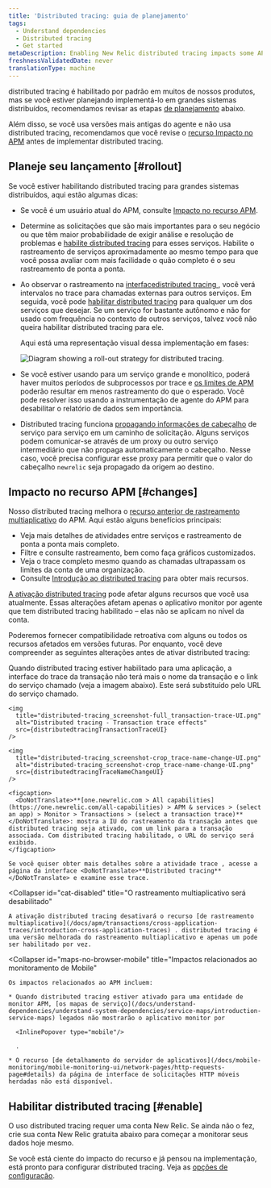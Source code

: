 ```yaml
---
title: 'Distributed tracing: guia de planejamento'
tags:
  - Understand dependencies
  - Distributed tracing
  - Get started
metaDescription: Enabling New Relic distributed tracing impacts some APM features.
freshnessValidatedDate: never
translationType: machine
---
```





distributed tracing é habilitado por padrão em muitos de nossos produtos, mas se você estiver planejando implementá-lo em grandes sistemas distribuídos, recomendamos revisar as etapas [de planejamento](#rollout) abaixo.

Além disso, se você usa versões mais antigas do <InlinePopover type="apm"/>agente e não usa distributed tracing, recomendamos que você revise o [recurso Impacto no APM](#changes) antes de implementar distributed tracing.

## Planeje seu lançamento [#rollout]

Se você estiver habilitando distributed tracing para grandes sistemas distribuídos, aqui estão algumas dicas:

* Se você é um usuário atual do APM, consulte [Impacto no recurso APM](#changes).

* Determine as solicitações que são mais importantes para o seu negócio ou que têm maior probabilidade de exigir análise e resolução de problemas e [habilite distributed tracing](#enable) para esses serviços. Habilite o rastreamento de serviços aproximadamente ao mesmo tempo para que você possa avaliar com mais facilidade o quão completo é o seu rastreamento de ponta a ponta.

* Ao observar o rastreamento na [interfacedistributed tracing ](/docs/apm/distributed-tracing/ui-data/understand-use-distributed-tracing-data), você verá intervalos no trace para chamadas externas para outros serviços. Em seguida, você pode [habilitar distributed tracing](#enable) para qualquer um dos serviços que desejar. Se um serviço for bastante autônomo e não for usado com frequência no contexto de outros serviços, talvez você não queira habilitar distributed tracing para ele.

  Aqui está uma representação visual dessa implementação em fases:

  <img
    title="Diagram showing a roll-out strategy for distributed tracing."
    alt="Diagram showing a roll-out strategy for distributed tracing."
    src={distributedtracingDistributedTracingRollout}
  />

* Se você estiver usando <InlinePopover type="apm"/>para um serviço grande e monolítico, poderá haver muitos períodos de subprocessos por trace e [os limites de APM](/docs/distributed-tracing/ui-data/understand-use-distributed-tracing-ui/#rules-limits) poderão resultar em menos rastreamento do que o esperado. Você pode resolver isso usando a instrumentação de agente do APM para desabilitar o relatório de dados sem importância.

* Distributed tracing funciona [propagando informações de cabeçalho](/docs/distributed-tracing/concepts/how-new-relic-distributed-tracing-works/#headers) de serviço para serviço em um caminho de solicitação. Alguns serviços podem comunicar-se através de um proxy ou outro serviço intermediário que não propaga automaticamente o cabeçalho. Nesse caso, você precisa configurar esse proxy para permitir que o valor do cabeçalho `newrelic` seja propagado da origem ao destino.

## Impacto no recurso APM [#changes]

Nosso distributed tracing melhora o [recurso anterior de rastreamento multiaplicativo](/docs/apm/transactions/cross-application-traces/introduction-cross-application-traces) do APM. Aqui estão alguns benefícios principais:

* Veja mais detalhes de atividades entre serviços e rastreamento de ponta a ponta mais completo.
* Filtre e consulte rastreamento, bem como faça gráficos customizados.
* Veja o trace completo mesmo quando as chamadas ultrapassam os limites da conta de uma organização.
* Consulte [Introdução ao distributed tracing](/docs/intro-distributed-tracing) para obter mais recursos.

[A ativação distributed tracing](/docs/understand-dependencies/distributed-tracing/get-started/introduction-distributed-tracing#enable) pode afetar alguns <InlinePopover type="apm"/>recursos que você usa atualmente. Essas alterações afetam apenas o aplicativo monitor por agente que tem distributed tracing habilitado – elas não se aplicam no nível da conta.

Poderemos fornecer compatibilidade retroativa com alguns ou todos os recursos afetados em versões futuras. Por enquanto, você deve compreender as seguintes alterações antes de ativar distributed tracing:

<CollapserGroup>
  <Collapser
    id="txn-trace-changes"
    title="Interface de rastreamento da transação exibe URLs de serviço, não links de transação"
  >
    Quando distributed tracing estiver habilitado para uma aplicação, a interface do trace da transação não terá mais o nome da transação e o link do serviço chamado (veja a imagem abaixo). Este será substituído pelo URL do serviço chamado.

    <img
      title="distributed-tracing_screenshot-full_transaction-trace-UI.png"
      alt="Distributed tracing - Transaction trace effects"
      src={distributedtracingTransactionTraceUI}
    />

    <img
      title="distributed-tracing_screenshot-crop_trace-name-change-UI.png"
      alt="distributed-tracing_screenshot-crop_trace-name-change-UI.png"
      src={distributedtracingTraceNameChangeUI}
    />

    <figcaption>
      <DoNotTranslate>**[one.newrelic.com > All capabilities](https://one.newrelic.com/all-capabilities) > APM & services > (select an app) > Monitor > Transactions > (select a transaction trace)**</DoNotTranslate>: mostra a IU do rastreamento da transação antes que distributed tracing seja ativado, com um link para a transação associada. Com distributed tracing habilitado, o URL do serviço será exibido.
    </figcaption>

    Se você quiser obter mais detalhes sobre a atividade trace , acesse a página da interface <DoNotTranslate>**Distributed tracing**</DoNotTranslate> e examine esse trace.
  </Collapser>

  <Collapser
    id="cat-disabled"
    title="O rastreamento multiaplicativo será desabilitado"
  >
    A ativação distributed tracing desativará o recurso [de rastreamento multiaplicativo](/docs/apm/transactions/cross-application-traces/introduction-cross-application-traces) . distributed tracing é uma versão melhorada do rastreamento multiaplicativo e apenas um pode ser habilitado por vez.
  </Collapser>

  <Collapser
    id="maps-no-browser-mobile"
    title="Impactos relacionados ao monitoramento de Mobile"
  >
    Os impactos relacionados ao APM incluem:

    * Quando distributed tracing estiver ativado para uma entidade de monitor APM, [os mapas de serviço](/docs/understand-dependencies/understand-system-dependencies/service-maps/introduction-service-maps) legados não mostrarão o aplicativo monitor por

      <InlinePopover type="mobile"/>

      .

    * O recurso [de detalhamento do servidor de aplicativos](/docs/mobile-monitoring/mobile-monitoring-ui/network-pages/http-requests-page#details) da página de interface de solicitações HTTP móveis herdadas não está disponível.
  </Collapser>
</CollapserGroup>

## Habilitar distributed tracing [#enable]

O uso distributed tracing requer uma conta New Relic. Se ainda não o fez, crie sua conta New Relic gratuita abaixo para começar a monitorar seus dados hoje mesmo.

<InlineSignup/>

Se você está ciente do impacto do <InlinePopover type="apm"/>recurso e já pensou na implementação, está pronto para configurar distributed tracing. Veja as [opções de configuração](/docs/distributed-tracing/concepts/quick-start).